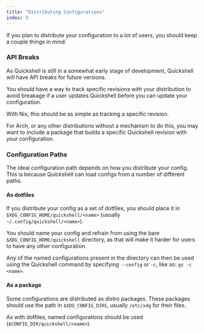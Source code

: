 ```yaml
---
title: "Distributing Configurations"
index: 9
---
```

If you plan to distribute your configuration to a lot of users, you should keep
a couple things in mind:

### API Breaks
As Quickshell is still in a somewhat early stage of development, Quickshell will
have API breaks for future versions.

You should have a way to track specific revisions with your distribution to avoid
breakage if a user updates Quickshell before you can update your configuration.

With Nix, this should be as simple as tracking a specific revision.

For Arch, or any other distributions without a mechanism to do this, you may
want to include a package that builds a specific Quickshell revision with
your configuration.

### Configuration Paths
The ideal configuration path depends on how you distribute your config.
This is because Quickshell can load configs from a number of different paths.

#### As dotfiles
If you distribute your config as a set of dotfiles, you should place it in
`$XDG_CONFIG_HOME/quickshell/<name>` (usually `~/.config/quickshell/<name>`).

You should name your config and refrain from using the bare `$XDG_CONFIG_HOME/quickshell`
directory, as that will make it harder for users to have any other configuration.

Any of the named configurations present in the directory can then be used using the Quickshell
command by specifying `--config` or `-c`, like so: `qs -c <name>`.

#### As a package
Some configurations are distributed as distro packages. These packages should use the
path in `$XDG_CONFIG_DIRS`, usually `/etc/xdg` for their files.

As with dotfiles, named configurations should be used (`$CONFIG_DIR/quickshell/<name>`).
